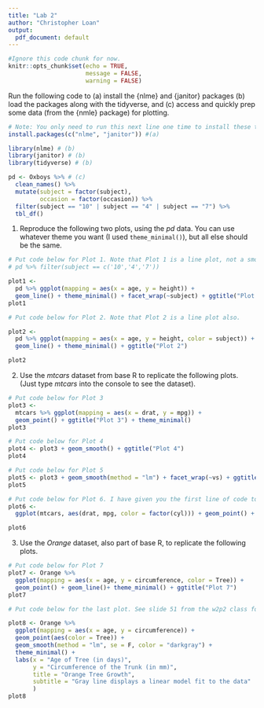 ```yaml
---
title: "Lab 2"
author: "Christopher Loan"
output:
  pdf_document: default
---
```


```r
#Ignore this code chunk for now. 
knitr::opts_chunk$set(echo = TRUE,
                      message = FALSE,
                      warning = FALSE)
```

Run the following code to 
  (a) install the {nlme} and {janitor} packages
  (b) load the packages along with the tidyverse, and
  (c) access and quickly prep some data (from the {nmle} package) for plotting.

```r
# Note: You only need to run this next line one time to install these two packages.
install.packages(c("nlme", "janitor")) #(a)
```


```r

library(nlme) # (b)
library(janitor) # (b)
library(tidyverse) # (b)

pd <- Oxboys %>% # (c)
  clean_names() %>% 
  mutate(subject = factor(subject),
         occasion = factor(occasion)) %>% 
  filter(subject == "10" | subject == "4" | subject == "7") %>% 
  tbl_df()
```

1. Reproduce the following two plots, using the *pd* data. You can use whatever theme you want (I used `theme_minimal()`), but all else should be the same. 


```r

# Put code below for Plot 1. Note that Plot 1 is a line plot, not a smooth.
# pd %>% filter(subject == c('10','4','7'))

plot1 <-
  pd %>% ggplot(mapping = aes(x = age, y = height)) +
  geom_line() + theme_minimal() + facet_wrap(~subject) + ggtitle("Plot 1")
plot1
```
\newpage
```r
# Put code below for Plot 2. Note that Plot 2 is a line plot also.

plot2 <-
  pd %>% ggplot(mapping = aes(x = age, y = height, color = subject)) +
  geom_line() + theme_minimal() + ggtitle("Plot 2")

plot2
```

\newpage

2. Use the *mtcars* dataset from base R to replicate the following plots. (Just type *mtcars* into the console to see the dataset).

```r

# Put code below for Plot 3
plot3 <- 
  mtcars %>% ggplot(mapping = aes(x = drat, y = mpg)) + 
  geom_point() + ggtitle("Plot 3") + theme_minimal()
plot3
```
\newpage
```r
# Put code below for Plot 4
plot4 <- plot3 + geom_smooth() + ggtitle("Plot 4")
plot4

```
\newpage
```r
# Put code below for Plot 5
plot5 <- plot3 + geom_smooth(method = "lm") + facet_wrap(~vs) + ggtitle("Plot 5")
plot5
```
\newpage
```r
# Put code below for Plot 6. I have given you the first line of code to start.
plot6 <- 
  ggplot(mtcars, aes(drat, mpg, color = factor(cyl))) + geom_point() + geom_smooth(method = "lm", se = F) + ggtitle("Plot 6") + theme_minimal()

plot6
```
\newpage


3. Use the *Orange* dataset, also part of base R, to replicate the following plots.
   
```r
# Put code below for Plot 7
plot7 <- Orange %>% 
  ggplot(mapping = aes(x = age, y = circumference, color = Tree)) + 
  geom_point() + geom_line()+ theme_minimal() + ggtitle("Plot 7")
plot7 
```
\newpage
```r
# Put code below for the last plot. See slide 51 from the w2p2 class for labels.

plot8 <- Orange %>% 
  ggplot(mapping = aes(x = age, y = circumference)) + 
  geom_point(aes(color = Tree)) + 
  geom_smooth(method = "lm", se = F, color = "darkgray") + 
  theme_minimal() + 
  labs(x = "Age of Tree (in days)",
       y = "Circumference of the Trunk (in mm)",
       title = "Orange Tree Growth",       
       subtitle = "Gray line displays a linear model fit to the data"
       )
plot8
```
